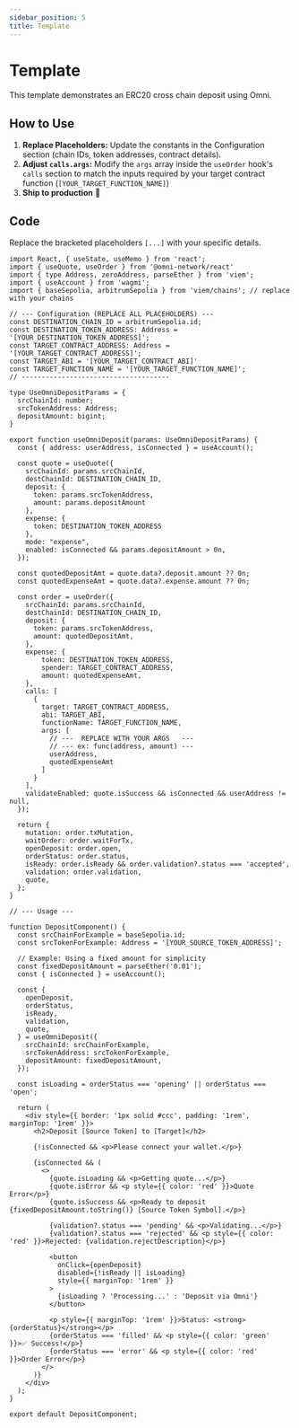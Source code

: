 ```yaml
---
sidebar_position: 5
title: Template
---
```


# Template

This template demonstrates an ERC20 cross chain deposit using Omni.

## How to Use

1.  **Replace Placeholders:** Update the constants in the Configuration section (chain IDs, token addresses, contract details).
2.  **Adjust `calls.args`:** Modify the `args` array inside the `useOrder` hook's `calls` section to match the inputs required by your target contract function (`[YOUR_TARGET_FUNCTION_NAME]`)
3. **Ship to production** 🚢

## Code

Replace the bracketed placeholders `[...]` with your specific details.

```tsx
import React, { useState, useMemo } from 'react';
import { useQuote, useOrder } from '@omni-network/react'
import { type Address, zeroAddress, parseEther } from 'viem';
import { useAccount } from 'wagmi';
import { baseSepolia, arbitrumSepolia } from 'viem/chains'; // replace with your chains

// --- Configuration (REPLACE ALL PLACEHOLDERS) ---
const DESTINATION_CHAIN_ID = arbitrumSepolia.id;
const DESTINATION_TOKEN_ADDRESS: Address = '[YOUR_DESTINATION_TOKEN_ADDRESS]';
const TARGET_CONTRACT_ADDRESS: Address = '[YOUR_TARGET_CONTRACT_ADDRESS]';
const TARGET_ABI = '[YOUR_TARGET_CONTRACT_ABI]'
const TARGET_FUNCTION_NAME = '[YOUR_TARGET_FUNCTION_NAME]';
// -------------------------------------

type UseOmniDepositParams = {
  srcChainId: number;
  srcTokenAddress: Address;
  depositAmount: bigint;
}

export function useOmniDeposit(params: UseOmniDepositParams) {
  const { address: userAddress, isConnected } = useAccount();

  const quote = useQuote({
    srcChainId: params.srcChainId,
    destChainId: DESTINATION_CHAIN_ID,
    deposit: {
      token: params.srcTokenAddress,
      amount: params.depositAmount
    },
    expense: {
      token: DESTINATION_TOKEN_ADDRESS
    },
    mode: "expense",
    enabled: isConnected && params.depositAmount > 0n,
  });

  const quotedDepositAmt = quote.data?.deposit.amount ?? 0n;
  const quotedExpenseAmt = quote.data?.expense.amount ?? 0n;

  const order = useOrder({
    srcChainId: params.srcChainId,
    destChainId: DESTINATION_CHAIN_ID,
    deposit: {
      token: params.srcTokenAddress,
      amount: quotedDepositAmt,
    },
    expense: {
        token: DESTINATION_TOKEN_ADDRESS,
        spender: TARGET_CONTRACT_ADDRESS,
        amount: quotedExpenseAmt,
    },
    calls: [
      {
        target: TARGET_CONTRACT_ADDRESS,
        abi: TARGET_ABI,
        functionName: TARGET_FUNCTION_NAME,
        args: [
          // ---  REPLACE WITH YOUR ARGS   ---
          // --- ex: func(address, amount) ---
          userAddress,
          quotedExpenseAmt
        ]
      }
    ],
    validateEnabled: quote.isSuccess && isConnected && userAddress != null,
  });

  return {
    mutation: order.txMutation,
    waitOrder: order.waitForTx,
    openDeposit: order.open,
    orderStatus: order.status,
    isReady: order.isReady && order.validation?.status === 'accepted',
    validation: order.validation,
    quote,
  };
}

// --- Usage ---

function DepositComponent() {
  const srcChainForExample = baseSepolia.id;
  const srcTokenForExample: Address = '[YOUR_SOURCE_TOKEN_ADDRESS]';

  // Example: Using a fixed amount for simplicity
  const fixedDepositAmount = parseEther('0.01');
  const { isConnected } = useAccount();

  const {
    openDeposit,
    orderStatus,
    isReady,
    validation,
    quote,
  } = useOmniDeposit({
    srcChainId: srcChainForExample,
    srcTokenAddress: srcTokenForExample,
    depositAmount: fixedDepositAmount,
  });

  const isLoading = orderStatus === 'opening' || orderStatus === 'open';

  return (
    <div style={{ border: '1px solid #ccc', padding: '1rem', marginTop: '1rem' }}>
      <h2>Deposit [Source Token] to [Target]</h2>

      {!isConnected && <p>Please connect your wallet.</p>}

      {isConnected && (
        <>
          {quote.isLoading && <p>Getting quote...</p>}
          {quote.isError && <p style={{ color: 'red' }}>Quote Error</p>}
          {quote.isSuccess && <p>Ready to deposit {fixedDepositAmount.toString()} [Source Token Symbol].</p>}

          {validation?.status === 'pending' && <p>Validating...</p>}
          {validation?.status === 'rejected' && <p style={{ color: 'red' }}>Rejected: {validation.rejectDescription}</p>}

          <button
            onClick={openDeposit}
            disabled={!isReady || isLoading}
            style={{ marginTop: '1rem' }}
          >
            {isLoading ? 'Processing...' : 'Deposit via Omni'}
          </button>

          <p style={{ marginTop: '1rem' }}>Status: <strong>{orderStatus}</strong></p>
          {orderStatus === 'filled' && <p style={{ color: 'green' }}>✅ Success!</p>}
          {orderStatus === 'error' && <p style={{ color: 'red' }}>Order Error</p>}
        </>
      )}
    </div>
  );
}

export default DepositComponent;

